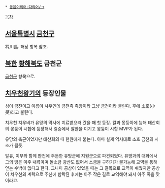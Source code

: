  * [[동음이의어·다의어/ㄱ]]

[[목차]]
== [[서울특별시]] [[금천구]] ==
衿川區. 해당 항복 참조.

== [[북한]] [[황해북도]] 금천군 ==
[[금천군]] 항목으로.
== [[치우천왕기]]의 등장인물 ==
성이 금천이고 이름이 사우인데 금천족 족장이라 그냥 금천이라 불린다.
후에 소호(小昊)라고 불린다.

치우천 치우비가 유망의 막사에 치료받으러 갔을 때 첫 등장.
칼과 몽둥이에 능해 태산회의 몽둥이 시합에 등장해서 결승에서 알한을 이기고 몽둥이 시합 MVP가 된다.  

유망의 측근이었지만 태산회의 때 헌원에게 붙는다. 아마 실제 역사대로 소호 금천의 시조가 될듯.

알유, 이부와 함께 판천에 주둔한 유망군에 지원군으로 파견되었다.
유망과의 대화에서 그의 땅은 아주 내륙이며 돌소금 광산도 없어서 소금을 구하기가 불가능해 교역을 통해 얻는 수밖에 없다고 한다. 그나마 공상이 있었을 때는 그 길목으로 교역이 쉬웠지만 공상이 치우천의 계략으로 주신에 함락된 후에는 아주 작은 길로 교역해야 돼서 아주 죽을 맛이라고.
